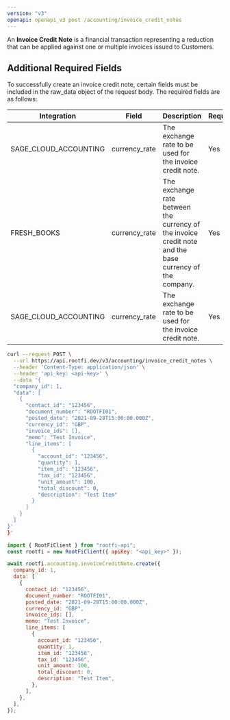 ```yaml
---
version: "v3"
openapi: openapi_v3 post /accounting/invoice_credit_notes
---
```


An **Invoice Credit Note** is a financial transaction representing a reduction that can be applied against one or multiple invoices issued to Customers.

## Additional Required Fields

To successfully create an invoice credit note, certain fields must be included in the raw_data object of the request body. The required fields are as follows:

| Integration           | Field         | Description                                                                                             | Required |
| --------------------- | ------------- | ------------------------------------------------------------------------------------------------------- | -------- |
| SAGE_CLOUD_ACCOUNTING | currency_rate | The exchange rate to be used for the invoice credit note.                                               | Yes      |
| FRESH_BOOKS           | currency_rate | The exchange rate between the currency of the invoice credit note and the base currency of the company. | Yes      |
| SAGE_CLOUD_ACCOUNTING | currency_rate | The exchange rate to be used for the invoice credit note.                                               | Yes      |

<RequestExample>

```bash cURL
curl --request POST \
  --url https://api.rootfi.dev/v3/accounting/invoice_credit_notes \
  --header 'Content-Type: application/json' \
  --header 'api_key: <api-key>' \
  --data '{
  "company_id": 1,
  "data": [
    {
      "contact_id": "123456",
      "document_number": "ROOTFI01",
      "posted_date": "2021-09-28T15:00:00.000Z",
      "currency_id": "GBP",
      "invoice_ids": [],
      "memo": "Test Invoice",
      "line_items": [
        {
          "account_id": "123456",
          "quantity": 1,
          "item_id": "123456",
          "tax_id": "123456",
          "unit_amount": 100,
          "total_discount": 0,
          "description": "Test Item"
        }
      ]
    }
  ]
}'
}'
```

```javascript NodeJS
import { RootFiClient } from "rootfi-api";
const rootfi = new RootFiClient({ apiKey: "<api_key>" });

await rootfi.accounting.invoiceCreditNote.create({
  company_id: 1,
  data: [
    {
      contact_id: "123456",
      document_number: "ROOTFI01",
      posted_date: "2021-09-28T15:00:00.000Z",
      currency_id: "GBP",
      invoice_ids: [],
      memo: "Test Invoice",
      line_items: [
        {
          account_id: "123456",
          quantity: 1,
          item_id: "123456",
          tax_id: "123456",
          unit_amount: 100,
          total_discount: 0,
          description: "Test Item",
        },
      ],
    },
  ],
});
```

</RequestExample>
